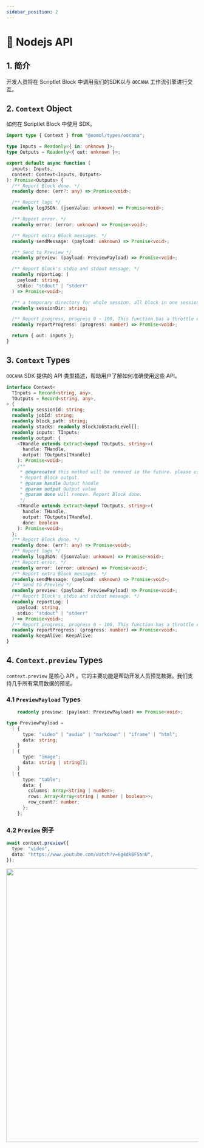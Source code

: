 ```yaml
---
sidebar_position: 2
---
```



# 📗 Nodejs API

## 1. 简介

开发人员将在 Scriptlet Block 中调用我们的SDK以与 `OOCANA` 工作流引擎进行交互。

## 2. `Context` Object

如何在 Scriptlet Block 中使用 SDK。

```typescript
import type { Context } from "@oomol/types/oocana";

type Inputs = Readonly<{ in: unknown }>;
type Outputs = Readonly<{ out: unknown }>;

export default async function (
  inputs: Inputs,
  context: Context<Inputs, Outputs>
): Promise<Outputs> {
  /** Report Block done. */
  readonly done: (err?: any) => Promise<void>;

  /** Report logs */
  readonly logJSON: (jsonValue: unknown) => Promise<void>;

  /** Report error. */
  readonly error: (error: unknown) => Promise<void>;

  /** Report extra Block messages. */
  readonly sendMessage: (payload: unknown) => Promise<void>;

  /** Send to Preview */
  readonly preview: (payload: PreviewPayload) => Promise<void>;

  /** Report Block's stdio and stdout message. */
  readonly reportLog: (
    payload: string,
    stdio: "stdout" | "stderr"
  ) => Promise<void>;

  /** a temporary directory for whole session. all block in one session will share the same directory */
  readonly sessionDir: string;

  /** Report progress, progress 0 ~ 100, This function has a throttle effect, triggering once every 300ms. */
  readonly reportProgress: (progress: number) => Promise<void>;

  return { out: inputs };
}
```

## 3. `Context` Types

`OOCANA` SDK 提供的 API 类型描述，帮助用户了解如何准确使用这些 API。

```typescript
interface Context<
  TInputs = Record<string, any>,
  TOutputs = Record<string, any>,
> {
  readonly sessionId: string;
  readonly jobId: string;
  readonly block_path: string;
  readonly stacks: readonly BlockJobStackLevel[];
  readonly inputs: TInputs;
  readonly output: {
    <THandle extends Extract<keyof TOutputs, string>>(
      handle: THandle,
      output: TOutputs[THandle]
    ): Promise<void>;
    /**
     * @deprecated this method will be removed in the future. please use function without done parameter. if you want to report block done, please use context.done() instead.
     * Report Block output.
     * @param handle Output handle
     * @param output Output value
     * @param done will remove. Report Block done.
     */
    <THandle extends Extract<keyof TOutputs, string>>(
      handle: THandle,
      output: TOutputs[THandle],
      done: boolean
    ): Promise<void>;
  };
  /** Report Block done. */
  readonly done: (err?: any) => Promise<void>;
  /** Report logs */
  readonly logJSON: (jsonValue: unknown) => Promise<void>;
  /** Report error. */
  readonly error: (error: unknown) => Promise<void>;
  /** Report extra Block messages. */
  readonly sendMessage: (payload: unknown) => Promise<void>;
  /** Send to Preview */
  readonly preview: (payload: PreviewPayload) => Promise<void>;
  /** Report Block's stdio and stdout message. */
  readonly reportLog: (
    payload: string,
    stdio: "stdout" | "stderr"
  ) => Promise<void>;
  /** Report progress, progress 0 ~ 100, This function has a throttle effect, triggering once every 300ms. */
  readonly reportProgress: (progress: number) => Promise<void>;
  readonly keepAlive: KeepAlive;
}
```

## 4. `Context.preview` Types

`context.preview` 是核心 API 。它的主要功能是帮助开发人员预览数据。我们支持几乎所有常用数据的预览。

### 4.1 `PreviewPayload` Types

```typescript
    readonly preview: (payload: PreviewPayload) => Promise<void>;
```

```typescript
type PreviewPayload =
  | {
      type: "video" | "audio" | "markdown" | "iframe" | "html";
      data: string;
    }
  | {
      type: "image";
      data: string | string[];
    }
  | {
      type: "table";
      data: {
        columns: Array<string | number>;
        rows: Array<Array<string | number | boolean>>;
        row_count?: number;
      };
    };
```

### 4.2 `Preview` 例子

```typescript
await context.preview({
  type: "video",
  data: "https://www.youtube.com/watch?v=6g4dkBF5anU",
});
```

<img src={node_preview} width="720" />
